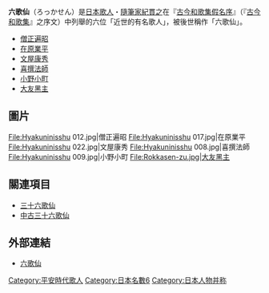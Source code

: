 '''六歌仙'''（ろっかせん）是[[日本|日本]][[歌人|歌人]]・[[隨筆家|隨筆家]][[紀貫之|紀貫之]]在『[[古今和歌集假名序|古今和歌集假名序]]』（『[[古今和歌集|古今和歌集]]』之序文）中列舉的六位「近世的有名歌人」，被後世稱作「六歌仙」。

*[[遍昭|僧正遍昭]]
*[[在原業平|在原業平]]
*[[文屋康秀|文屋康秀]]
*[[喜撰法師|喜撰法師]]
*[[小野小町|小野小町]]
*[[大友黑主|大友黑主]]
==圖片==
<gallery>
File:Hyakuninisshu 012.jpg|僧正遍昭
File:Hyakuninisshu 017.jpg|在原業平
File:Hyakuninisshu 022.jpg|文屋康秀
File:Hyakuninisshu 008.jpg|喜撰法師
File:Hyakuninisshu 009.jpg|小野小町
File:Rokkasen-zu.jpg|大友黑主
</gallery>

== 關連項目 ==
*[[三十六歌仙|三十六歌仙]]
*[[中古三十六歌仙|中古三十六歌仙]]

== 外部連結 ==
* [http://www.asahi-net.or.jp/~sg2h-ymst/yamatouta/sennin/6k.html 六歌仙] {{Wayback|url=http://www.asahi-net.or.jp/~sg2h-ymst/yamatouta/sennin/6k.html |date=20200928025041 }}

{{六歌仙}}

[[Category:平安時代歌人|Category:平安時代歌人]]
[[Category:日本名數6|Category:日本名數6]]
[[Category:日本人物并称|Category:日本人物并称]]
